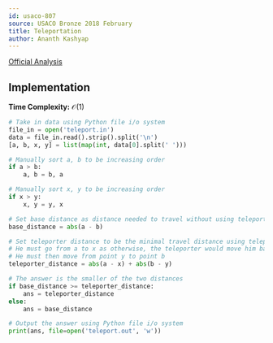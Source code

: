 ```yaml
---
id: usaco-807
source: USACO Bronze 2018 February
title: Teleportation
author: Ananth Kashyap
---
```


[Official Analysis](http://www.usaco.org/current/data/sol_teleport_bronze_feb18.html)

## Implementation

**Time Complexity:** $\mathcal{O}(1)$

<LanguageSection>

<PySection>

```python
# Take in data using Python file i/o system
file_in = open('teleport.in')
data = file_in.read().strip().split('\n')
[a, b, x, y] = list(map(int, data[0].split(' ')))

# Manually sort a, b to be increasing order
if a > b:
    a, b = b, a

# Manually sort x, y to be increasing order
if x > y:
    x, y = y, x

# Set base distance as distance needed to travel without using teleporter
base_distance = abs(a - b)

# Set teleporter distance to be the minimal travel distance using teleporter
# He must go from a to x as otherwise, the teleporter would move him backwards
# He must then move from point y to point b
teleporter_distance = abs(a - x) + abs(b - y)

# The answer is the smaller of the two distances
if base_distance >= teleporter_distance:
    ans = teleporter_distance
else:
    ans = base_distance

# Output the answer using Python file i/o system
print(ans, file=open('teleport.out', 'w'))
```

</PySection>

</LanguageSection>
